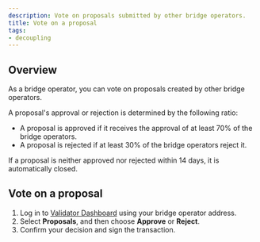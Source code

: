 ```yaml
---
description: Vote on proposals submitted by other bridge operators.
title: Vote on a proposal
tags:
- decoupling
---
```


## Overview

As a bridge operator, you can vote on proposals created by other
bridge operators.

A proposal's approval or rejection is determined by the following ratio:
* A proposal is approved if it receives the approval of at least 70%
of the bridge operators.
* A proposal is rejected if at least 30% of the
bridge operators reject it.

If a proposal is neither approved nor rejected within 14 days,
it is automatically closed.

## Vote on a proposal

1. Log in to [Validator Dashboard](https://validator.roninchain.com)
using your bridge operator address.
2. Select **Proposals**, and then choose **Approve** or **Reject**.
3. Confirm your decision and sign the transaction.
